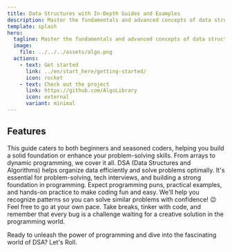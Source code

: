 ```yaml
---
title: Data Structures with In-Depth Guides and Examples
description: Master the fundamentals and advanced concepts of data structures with our comprehensive documentation. From arrays to graphs, discover practical implementations, performance analysis, and best practices, all built to support your learning journey and development projects.
template: splash
hero:
  tagline: Master the fundamentals and advanced concepts of data structures with our comprehensive documentation. From arrays to graphs, discover practical implementations, performance analysis, and best practices, all built to support your learning journey and development projects.
  image:
    file: ../../../assets/algo.png
  actions:
    - text: Get started
      link: ../en/start_here/getting-started/
      icon: rocket
    - text: Check out the project
      link: https://github.com/AlgoLibrary
      icon: external
      variant: minimal
---
```



## Features


<CardGrid stagger>
	<Card title="About the Docs" icon="open-book">
		This guide caters to both beginners and seasoned coders, helping you build a solid foundation or enhance your problem-solving skills. From arrays to dynamic programming, we cover it all.
	</Card>
	<Card title="What's DSA? Why DSA?" icon="signal">
		DSA (Data Structures and Algorithms) helps organize data efficiently and solve problems optimally. It's essential for problem-solving, tech interviews, and building a strong foundation in programming.
	</Card>
	<Card title="What to Expect" icon="seti:todo">
		Expect programming puns, practical examples, and hands-on practice to make coding fun and easy. We'll help you recognize patterns so you can solve similar problems with confidence! 😉
	</Card>
	<Card title="How to Use This Docs" icon="information">
		Feel free to go at your own pace. Take breaks, tinker with code, and remember that every bug is a challenge waiting for a creative solution in the programming world.

Ready to unleash the power of programming and dive into the fascinating world of DSA? Let's Roll.
	</Card>
</CardGrid>
